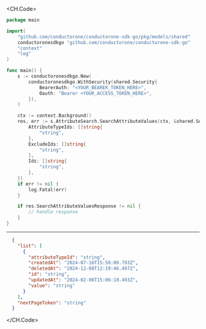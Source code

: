 
<CH.Code>
```go SearchAttributeValues.go
package main

import(
	"github.com/conductorone/conductorone-sdk-go/pkg/models/shared"
	conductoronesdkgo "github.com/conductorone/conductorone-sdk-go"
	"context"
	"log"
)

func main() {
    s := conductoronesdkgo.New(
        conductoronesdkgo.WithSecurity(shared.Security{
            BearerAuth: "<YOUR_BEARER_TOKEN_HERE>",
            Oauth: "Bearer <YOUR_ACCESS_TOKEN_HERE>",
        }),
    )

    ctx := context.Background()
    res, err := s.AttributeSearch.SearchAttributeValues(ctx, &shared.SearchAttributeValuesRequest{
        AttributeTypeIds: []string{
            "string",
        },
        ExcludeIds: []string{
            "string",
        },
        Ids: []string{
            "string",
        },
    })
    if err != nil {
        log.Fatal(err)
    }

    if res.SearchAttributeValuesResponse != nil {
        // handle response
    }
}
```
---

```json Example Response
  {
    "list": [
      {
        "attributeTypeId": "string",
        "createdAt": "2024-07-16T15:56:00.793Z",
        "deletedAt": "2024-12-08T12:19:46.497Z",
        "id": "string",
        "updatedAt": "2024-02-06T15:06:10.493Z",
        "value": "string"
      }
    ],
    "nextPageToken": "string"
  }
```
</CH.Code>
